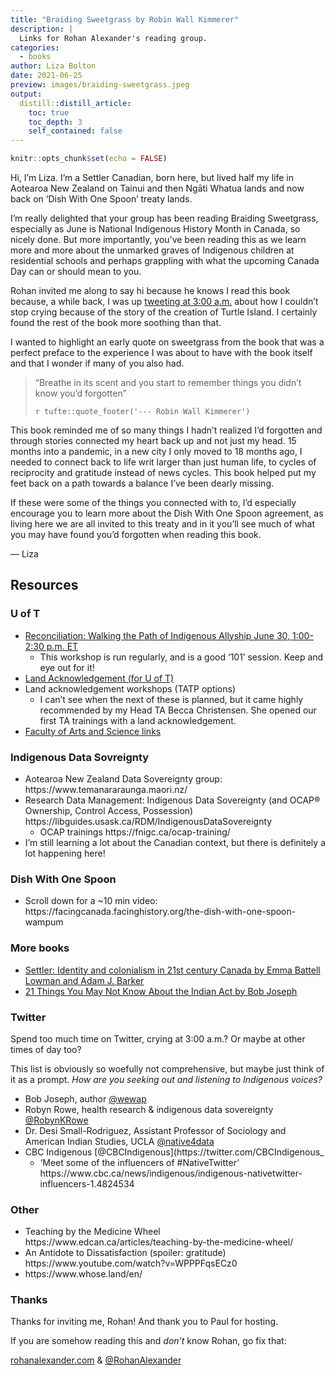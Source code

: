 ```yaml
---
title: "Braiding Sweetgrass by Robin Wall Kimmerer"
description: |
  Links for Rohan Alexander's reading group.
categories: 
  - books
author: Liza Bolton
date: 2021-06-25
preview: images/braiding-sweetgrass.jpeg
output:
  distill::distill_article:
    toc: true
    toc_depth: 3
    self_contained: false
---
```



```r
knitr::opts_chunk$set(echo = FALSE)
```

Hi, I'm Liza. I'm a Settler Canadian, born here, but lived half my life in Aotearoa New Zealand on Tainui and then Ngāti Whatua lands and now back on 'Dish With One Spoon' treaty lands.

I'm really delighted that your group has been reading Braiding Sweetgrass, especially as June is National Indigenous History Month in Canada, so nicely done. But more importantly, you've been reading this as we learn more and more about the unmarked graves of Indigenous children at residential schools and perhaps grappling with what the upcoming Canada Day can or should mean to you.

Rohan invited me along to say hi because he knows I read this book because, a while back, I was up [tweeting at 3:00 a.m.](https://twitter.com/Liza_Bolton/status/1395643312552480768) about how I couldn't stop crying because of the story of the creation of Turtle Island. I certainly found the rest of the book more soothing than that.

I wanted to highlight an early quote on sweetgrass from the book that was a perfect preface to the experience I was about to have with the book itself and that I wonder if many of you also had.

> "Breathe in its scent and you start to remember things you didn’t know you’d forgotten"
>
> `r tufte::quote_footer('--- Robin Wall Kimmerer')`

This book reminded me of so many things I hadn't realized I'd forgotten and through stories connected my heart back up and not just my head. 15 months into a pandemic, in a new city I only moved to 18 months ago, I needed to connect back to life writ larger than just human life, to cycles of reciprocity and gratitude instead of news cycles. This book helped put my feet back on a path towards a balance I've been dearly missing. 

If these were some of the things you connected with to, I'd especially encourage you to learn more about the Dish With One Spoon agreement, as living here we are all invited to this treaty and in it you'll see much of what you may have found you'd forgotten when reading this book.

  --- <i class="fa fa-heart"></i> Liza

## Resources

### U of T

- [Reconciliation: Walking the Path of Indigenous Allyship June 30, 1:00-2:30 p.m. ET](https://www.lmp.utoronto.ca/event/reconciliation-walking-path-indigenous-allyship-june)
  - This workshop is run regularly, and is a good '101' session. Keep and eye out for it!
- [Land Acknowledgement (for U of T)](https://indigenous.utoronto.ca/about/land-acknowledgement/)
- Land acknowledgement workshops (TATP options)
  - I can't see when the next of these is planned, but it came highly recommended by my Head TA Becca Christensen. She opened our first TA trainings with a land acknowledgement.
- [Faculty of Arts and Science links](https://www.artsci.utoronto.ca/about/strategic-overview/indigenous-learning-knowledge)

### Indigenous Data Sovreignty

- Aotearoa New Zealand Data Sovereignty group: https://www.temanararaunga.maori.nz/
- Research Data Management: Indigenous Data Sovereignty (and OCAP® Ownership, Control Access, Possession) https://libguides.usask.ca/RDM/IndigenousDataSovereignty
  - OCAP trainings https://fnigc.ca/ocap-training/
- I'm still learning a lot about the Canadian context, but there is definitely a lot happening here!

### Dish With One Spoon

- Scroll down for a ~10 min video: https://facingcanada.facinghistory.org/the-dish-with-one-spoon-wampum

### More books

- [Settler: Identity and colonialism in 21st century Canada by Emma Battell Lowman and Adam J. Barker](https://fernwoodpublishing.ca/book/settler)
- [21 Things You May Not Know About the Indian Act by     Bob Joseph](https://www.ictinc.ca/books/21-things-you-may-not-know-about-the-indian-act)

### Twitter

Spend too much time on Twitter, crying at 3:00 a.m.? Or maybe at other times of day too? 

This list is obviously so woefully not comprehensive, but maybe just think of it as a prompt. *How are you seeking out and listening to Indigenous voices?*

- Bob Joseph, author [\@wewap](https://twitter.com/wewap)
- Robyn Rowe, health research & indigenous data sovereignty [\@RobynKRowe](https://twitter.com/RobynKRowe)
- Dr. Desi Small-Rodriguez, Assistant Professor of Sociology and American Indian Studies, UCLA [\@native4data](https://twitter.com/native4data)
- CBC Indigenous [\@CBCIndigenous](https://twitter.com/CBCIndigenous_
  - 'Meet some of the influencers of #NativeTwitter' https://www.cbc.ca/news/indigenous/indigenous-nativetwitter-influencers-1.4824534

### Other

- Teaching by the Medicine Wheel https://www.edcan.ca/articles/teaching-by-the-medicine-wheel/
- An Antidote to Dissatisfaction (spoiler: gratitude) https://www.youtube.com/watch?v=WPPPFqsECz0
- https://www.whose.land/en/


### Thanks

Thanks for inviting me, Rohan! And thank you to Paul for hosting.

If you are somehow reading this and _don't_ know Rohan, go fix that: 

<i class="fa fa-laptop"></i> [rohanalexander.com](https://rohanalexander.com/) & <i class="fa fa-twitter"></i> [\@RohanAlexander](https://twitter.com/RohanAlexander)